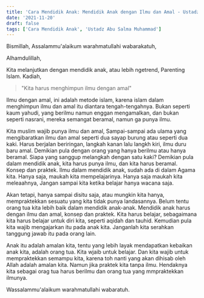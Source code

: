 ```yaml
---
title: 'Cara Mendidik Anak: Mendidik Anak dengan Ilmu dan Amal - Ustadz Abu Salma Muhammad'
date: '2021-11-20'
draft: false
tags: ['Cara Mendidik Anak', 'Ustadz Abu Salma Muhammad']
---
```


Bismillah, Assalammu'alaikum warahmatullahi wabarakatuh,

Alhamdulillah,

Kita melanjutkan dengan mendidik anak, atau lebih ngetrend, Parenting Islam. Kadiah,

> "Kita harus menghimpun ilmu dengan amal"

Ilmu dengan amal, ini adalah metode islam, karena islam dalam menghimpun ilmu dan amal itu diantara tengah-tengahnya. Bukan seperti kaum yahudi, yang berilmu namun enggan mengamalkan, dan bukan seperti nasrani, mereka semangat beramal, namun ga punya ilmu.

Kita muslim wajib punya ilmu dan amal, Sampai-sampai ada ulama yang mengibaratkan ilmu dan amal seperti dua sayap burung atau seperti dua kaki. Harus berjalan beriringan, langkah kanan lalu langkh kiri, ilmu duru baru amal. Demikian pula dengan orang yang hanya berilmu atau hanya beramal. Siapa yang sanggup melangkah dengan satu kaki? Demikian pula dalam mendidik anak, kita harus punya ilmu, dan kita harus beramal. Konsep dan praktek. Ilmu dalam mendidik anak, sudah ada di dalam Agama kita. Hanya saja, maukah kita mempelajarinya. Hanya saja maukah kita meleaahnya, Jangan sampai kita ketika belajar hanya wacana saja.

Akan tetapi, hanya sampai disitu saja, atau mungkin kita hanya, mempraktekkan sesuatu yang kita tidak punya landasannya. Belum tentu orang tua kita lebih baik dalam mendidik anak-anak. Mendidik anak harus dengan ilmu dan amal, konsep dan praktek. Kita harus belajar, sebagaimana kita harus belajar untuk diri kita, seperti aqidah dan tauhid. Kemudian pula kita wajib mengajarkan itu pada anak kita. Janganlah kita serahkan tanggung jawab itu pada orang lain.

Anak itu adalah amalan kita, tentu yang lebih layak mendapatkan kebaikan anak kita, adalah orang tua. Kita wjaib untuk belajar. Dan kita wajib untuk mempraktekkan semampu kita, karena toh nanti yang akan dihisab oleh Allah adalah amalan kita. Namun jika praktek kita tanpa ilmu. Hendaknya kita sebagai orag tua harus berilmu dan orang tua yang mmpraktekkan ilmunya.

Wassalammu'alaikum warahmatullahi wabaratuh.
